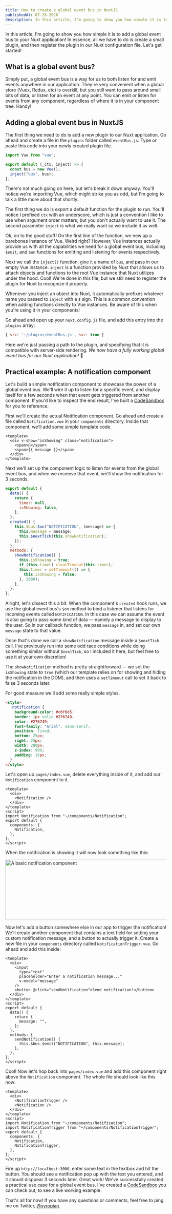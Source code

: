 ```yaml
---
title: How to create a global event bus in NuxtJS
publishedAt: 07-28-2020
description: In this article, I'm going to show you how simple it is to add a global event bus to your Nuxt application! In essence, all we have to do is create a small plugin, and then register the plugin in our Nuxt configuration file.
---
```



In this article, I'm going to show you how simple it is to add a global event bus to your Nuxt application! In essence, all we have to do is create a small plugin, and then register the plugin in our Nuxt configuration file. Let's get started!

## What is a global event bus?

Simply put, a global event bus is a way for us to both listen for and emit events anywhere in our application. They're very convenient when a global store (Vuex, Redux, etc) is overkill, but you still want to pass around small bits of data, or listen for an event at any point. You can emit _or_ listen for events from any component, regardless of where it is in your component tree. Handy!

## Adding a global event bus in NuxtJS

The first thing we need to do is add a new plugin to our Nuxt application. Go ahead and create a file in the `plugins` folder called `eventBus.js`. Type or paste this code into your newly created plugin file.

```js
import Vue from "vue";

export default (_ctx, inject) => {
  const bus = new Vue();
  inject("bus", bus);
};
```

There's not much going on here, but let's break it down anyway. You'll notice we're importing Vue, which might strike you as odd, but I'm going to talk a little more about that shortly.

The first thing we do is export a default function for the plugin to run. You'll notice I prefixed `ctx` with an underscore, which is just a convention I like to use when argument order matters, but you don't actually want to use it. The second parameter `inject` is what we really want so we include it as well.

Ok, on to the good stuff! On the first line of the function, we new up a barebones instance of Vue. Weird right? However, Vue instances actually provide us with all the capabilities we need for a global event bus, including `$emit`, and `$on` functions for emitting and listening for events respectively.

Next we call the `inject()` function, give it a name of `bus`, and pass in our empty Vue instance. `inject` is a function provided by Nuxt that allows us to attach objects and functions to the root Vue instance that Nuxt utilizes under the hood. Cool! We're done in this file, but we still need to register the plugin for Nuxt to recognize it properly.

<Notice>
  Whenever you inject an object into Nuxt, it automatically prefixes whatever
  name you passed to <code>inject</code> with a <code>$</code> sign. This is a
  common convention when adding functions directly to Vue instances. Be aware of
  this when you're using it in your components!
</Notice>

Go ahead and open up your `nuxt.config.js` file, and add this entry into the `plugins` array:

```js
{ src: '~/plugins/eventBus.js', ssr: true }
```

Here we're just passing a path to the plugin, and specifying that it is compatible with server-side rendering. _We now have a fully working global event bus for our Nuxt application!_ 🎉

## Practical example: A notification component

Let's build a simple notification component to showcase the power of a global event bus. We'll wire it up to listen for a specific event, and display itself for a few seconds when that event gets triggered from another component. If you'd like to inspect the end result, I've built a [CodeSandbox](https://codesandbox.io/s/friendly-sanderson-kj7eg) for you to reference.

First we'll create the actual Notification component. Go ahead and create a file called `Notification.vue` in your `components` directory. Inside that component, we'll add some simple template code.

```vue
<template>
  <div v-show="isShowing" class="notification">
    <span>🔔</span>
    <span>{{ message }}</span>
  </div>
</template>
```

Next we'll set up the component logic to listen for events from the global event bus, and when we receieve that event, we'll show the notification for 3 seconds.

```js
export default {
  data() {
    return {
      timer: null,
      isShowing: false,
    };
  },
  created() {
    this.$bus.$on("NOTIFICATION", (message) => {
      this.message = message;
      this.$nextTick(this.showNotification);
    });
  },
  methods: {
    showNotification() {
      this.isShowing = true;
      if (this.timer) clearTimeout(this.timer);
      this.timer = setTimeout(() => {
        this.isShowing = false;
      }, 3000);
    },
  },
};
```

Alright, let's dissect this a bit. When the component's `created` hook runs, we use the global event bus's `$on` method to bind a listener that listens for incoming events called `NOTIFICATION`. In this case we can assume the event is also going to pass some kind of data — namely a message to display to the user. So in our callback function, we pass `message` in, and set our own `message` state to that value.

Once that's done we call a `showNotification` message inside a `$nextTick` call. I've previously run into some odd race conditions while doing something similar without `$nextTick`, so I included it here, but feel free to use it at your own discretion!

The `showNotification` method is pretty straightforward — we set the `isShowing` state to `true` (which our template relies on for showing and hiding the notification in the DOM), and then uses a `setTimeout` call to set it back to false 3 seconds later.

For good measure we'll add some really simple styles.

```html
<style>
  .notification {
    background-color: #c6f6d5;
    border: 1px solid #276749;
    color: #276749;
    font-family: "Arial", sans-serif;
    position: fixed;
    bottom: 25px;
    right: 25px;
    width: 280px;
    z-index: 999;
    padding: 16px;
  }
</style>
```

Let's open up `pages/index.vue`, delete everything inside of it, and add our `Notification` component to it.

```vue
<template>
  <div>
    <Notification />
  </div>
</template>
<script>
import Notification from "~/components/Notification";
export default {
  components: {
    Notification,
  },
};
</script>
```

When the notification is showing it will now look something like this:

<img
  src="https://f001.backblazeb2.com/file/syropia-blog/basic-notification.png"
  alt="A basic notification component"
  class="rounded-lg border-2 border-gray-300"
  width="672"
  height="188"
/>

Now let's add a button somewhere else in our app to trigger the notification! We'll create another component that contains a text field for setting your custom notification message, and a button to actually trigger it. Create a new file in your `components` directory called `NotificationTrigger.vue`. Go ahead and add this inside:

```vue
<template>
  <div>
    <input
      type="text"
      placeholder="Enter a notification message..."
      v-model="message"
    />
    <button @click="sendNotification">Send notification!</button>
  </div>
</template>
<script>
export default {
  data() {
    return {
      message: "",
    };
  },
  methods: {
    sendNotification() {
      this.$bus.$emit("NOTIFICATION", this.message);
    },
  },
};
</script>
```

Cool! Now let's hop back into `pages/index.vue` and add this component right above the `Notification` component. The whole file should look like this now:

```vue
<template>
  <div>
    <NotificationTrigger />
    <Notification />
  </div>
</template>
<script>
import Notification from "~/components/Notification";
import NotificationTrigger from "~/components/NotificationTrigger";
export default {
  components: {
    Notification,
    NotificationTrigger,
  },
};
</script>
```

Fire up `http://localhost:3000`, enter some text in the textbox and hit the button. You should see a notification pop up with the text you entered, and it should disppear 3 seconds later. Great work! We've successfully created a practical use case for a global event bus. I've created a [CodeSandbox](https://codesandbox.io/s/friendly-sanderson-kj7eg) you can check out, to see a live working example.

That's all for now! If you have any questions or comments, feel free to ping me on Twitter, [@syropian](https://twitter.com/syropian).
